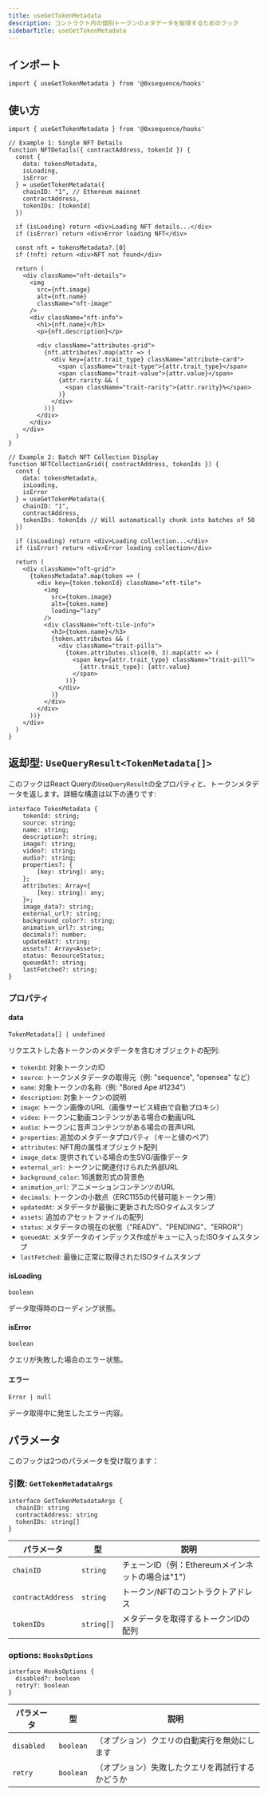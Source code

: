 ```yaml
---
title: useGetTokenMetadata
description: コントラクト内の個別トークンのメタデータを取得するためのフック
sidebarTitle: useGetTokenMetadata
---
```


## インポート

```tsx
import { useGetTokenMetadata } from '@0xsequence/hooks'
```

## 使い方

```tsx
import { useGetTokenMetadata } from '@0xsequence/hooks'

// Example 1: Single NFT Details
function NFTDetails({ contractAddress, tokenId }) {
  const {
    data: tokensMetadata,
    isLoading,
    isError
  } = useGetTokenMetadata({
    chainID: "1", // Ethereum mainnet
    contractAddress, 
    tokenIDs: [tokenId]
  })

  if (isLoading) return <div>Loading NFT details...</div>
  if (isError) return <div>Error loading NFT</div>

  const nft = tokensMetadata?.[0]
  if (!nft) return <div>NFT not found</div>

  return (
    <div className="nft-details">
      <img 
        src={nft.image}
        alt={nft.name}
        className="nft-image"
      />
      <div className="nft-info">
        <h1>{nft.name}</h1>
        <p>{nft.description}</p>
        
        <div className="attributes-grid">
          {nft.attributes?.map(attr => (
            <div key={attr.trait_type} className="attribute-card">
              <span className="trait-type">{attr.trait_type}</span>
              <span className="trait-value">{attr.value}</span>
              {attr.rarity && (
                <span className="trait-rarity">{attr.rarity}%</span>
              )}
            </div>
          ))}
        </div>
      </div>
    </div>
  )
}

// Example 2: Batch NFT Collection Display
function NFTCollectionGrid({ contractAddress, tokenIds }) {
  const {
    data: tokensMetadata,
    isLoading,
    isError
  } = useGetTokenMetadata({
    chainID: "1",
    contractAddress,
    tokenIDs: tokenIds // Will automatically chunk into batches of 50
  })

  if (isLoading) return <div>Loading collection...</div>
  if (isError) return <div>Error loading collection</div>

  return (
    <div className="nft-grid">
      {tokensMetadata?.map(token => (
        <div key={token.tokenId} className="nft-tile">
          <img 
            src={token.image}
            alt={token.name}
            loading="lazy"
          />
          <div className="nft-tile-info">
            <h3>{token.name}</h3>
            {token.attributes && (
              <div className="trait-pills">
                {token.attributes.slice(0, 3).map(attr => (
                  <span key={attr.trait_type} className="trait-pill">
                    {attr.trait_type}: {attr.value}
                  </span>
                ))}
              </div>
            )}
          </div>
        </div>
      ))}
    </div>
  )
}
```

## 返却型: `UseQueryResult<TokenMetadata[]>`
このフックはReact Queryの`UseQueryResult`の全プロパティと、トークンメタデータを返します。詳細な構造は以下の通りです:

```tsx
interface TokenMetadata {
    tokenId: string;
    source: string;
    name: string;
    description?: string;
    image?: string;
    video?: string;
    audio?: string;
    properties?: {
        [key: string]: any;
    };
    attributes: Array<{
        [key: string]: any;
    }>;
    image_data?: string;
    external_url?: string;
    background_color?: string;
    animation_url?: string;
    decimals?: number;
    updatedAt?: string;
    assets?: Array<Asset>;
    status: ResourceStatus;
    queuedAt?: string;
    lastFetched?: string;
}
```

### プロパティ

#### data
`TokenMetadata[] | undefined`

リクエストした各トークンのメタデータを含むオブジェクトの配列:
- `tokenId`: 対象トークンのID
- `source`: トークンメタデータの取得元（例: "sequence", "opensea" など）
- `name`: 対象トークンの名称（例: "Bored Ape #1234"）
- `description`: 対象トークンの説明
- `image`: トークン画像のURL（画像サービス経由で自動プロキシ）
- `video`: トークンに動画コンテンツがある場合の動画URL
- `audio`: トークンに音声コンテンツがある場合の音声URL
- `properties`: 追加のメタデータプロパティ（キーと値のペア）
- `attributes`: NFT用の属性オブジェクト配列
- `image_data`: 提供されている場合の生SVG/画像データ
- `external_url`: トークンに関連付けられた外部URL
- `background_color`: 16進数形式の背景色
- `animation_url`: アニメーションコンテンツのURL
- `decimals`: トークンの小数点（ERC1155の代替可能トークン用）
- `updatedAt`: メタデータが最後に更新されたISOタイムスタンプ
- `assets`: 追加のアセットファイルの配列
- `status`: メタデータの現在の状態（"READY"、"PENDING"、"ERROR"）
- `queuedAt`: メタデータのインデックス作成がキューに入ったISOタイムスタンプ
- `lastFetched`: 最後に正常に取得されたISOタイムスタンプ

#### isLoading
`boolean`

データ取得時のローディング状態。

#### isError
`boolean`

クエリが失敗した場合のエラー状態。

#### エラー
`Error | null`

データ取得中に発生したエラー内容。

## パラメータ
このフックは2つのパラメータを受け取ります：

### 引数: `GetTokenMetadataArgs`

```tsx
interface GetTokenMetadataArgs {
  chainID: string
  contractAddress: string
  tokenIDs: string[]
}
```

| パラメータ             | 型          | 説明                              |
| ----------------- | ---------- | ------------------------------- |
| `chainID`         | `string`   | チェーンID（例：Ethereumメインネットの場合は"1"） |
| `contractAddress` | `string`   | トークン/NFTのコントラクトアドレス             |
| `tokenIDs`        | `string[]` | メタデータを取得するトークンIDの配列             |

### options: `HooksOptions`

```tsx
interface HooksOptions {
  disabled?: boolean
  retry?: boolean
}
```

| パラメータ      | 型         | 説明                       |
| ---------- | --------- | ------------------------ |
| `disabled` | `boolean` | （オプション）クエリの自動実行を無効にします   |
| `retry`    | `boolean` | （オプション）失敗したクエリを再試行するかどうか |